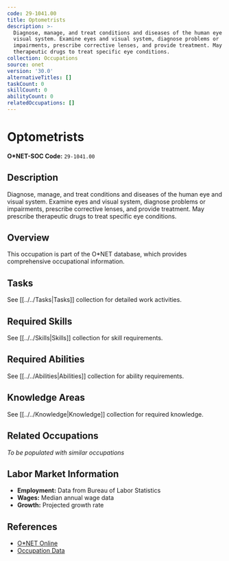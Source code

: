```yaml
---
code: 29-1041.00
title: Optometrists
description: >-
  Diagnose, manage, and treat conditions and diseases of the human eye and
  visual system. Examine eyes and visual system, diagnose problems or
  impairments, prescribe corrective lenses, and provide treatment. May prescribe
  therapeutic drugs to treat specific eye conditions.
collection: Occupations
source: onet
version: '30.0'
alternativeTitles: []
taskCount: 0
skillCount: 0
abilityCount: 0
relatedOccupations: []
---
```

# Optometrists

**O*NET-SOC Code:** `29-1041.00`

## Description

Diagnose, manage, and treat conditions and diseases of the human eye and visual system. Examine eyes and visual system, diagnose problems or impairments, prescribe corrective lenses, and provide treatment. May prescribe therapeutic drugs to treat specific eye conditions.

## Overview

This occupation is part of the O*NET database, which provides comprehensive occupational information.

## Tasks

See [[../../Tasks|Tasks]] collection for detailed work activities.

## Required Skills

See [[../../Skills|Skills]] collection for skill requirements.

## Required Abilities

See [[../../Abilities|Abilities]] collection for ability requirements.

## Knowledge Areas

See [[../../Knowledge|Knowledge]] collection for required knowledge.

## Related Occupations

*To be populated with similar occupations*

## Labor Market Information

- **Employment:** Data from Bureau of Labor Statistics
- **Wages:** Median annual wage data
- **Growth:** Projected growth rate

## References

- [O*NET Online](https://www.onetonline.org/link/summary/29-1041.00)
- [Occupation Data](https://www.onetcenter.org/)
